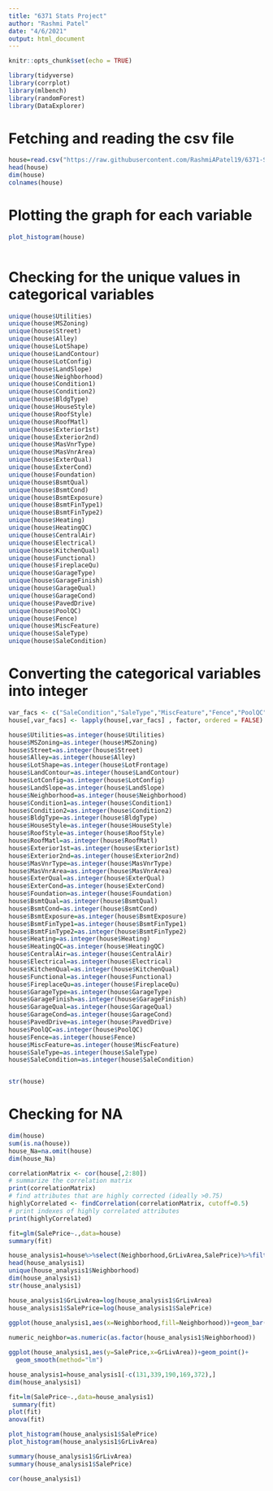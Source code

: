 ```yaml
---
title: "6371 Stats Project"
author: "Rashmi Patel"
date: "4/6/2021"
output: html_document
---
```


```r
knitr::opts_chunk$set(echo = TRUE)

library(tidyverse)
library(corrplot)
library(mlbench)
library(randomForest)
library(DataExplorer)
```
# Fetching and reading the csv file
```r

house=read.csv("https://raw.githubusercontent.com/RashmiAPatel19/6371-Statistics-Project/main/train.csv",header=TRUE)
head(house)
dim(house)
colnames(house)

```
# Plotting the graph for each variable
```r

plot_histogram(house)
 
```
# Checking for the unique values in categorical variables
```r
unique(house$Utilities)
unique(house$MSZoning)
unique(house$Street)
unique(house$Alley)
unique(house$LotShape)
unique(house$LandContour)
unique(house$LotConfig)
unique(house$LandSlope)
unique(house$Neighborhood)
unique(house$Condition1)
unique(house$Condition2)
unique(house$BldgType)
unique(house$HouseStyle)
unique(house$RoofStyle)
unique(house$RoofMatl)
unique(house$Exterior1st)
unique(house$Exterior2nd)
unique(house$MasVnrType)
unique(house$MasVnrArea)
unique(house$ExterQual)
unique(house$ExterCond)
unique(house$Foundation)
unique(house$BsmtQual)
unique(house$BsmtCond)
unique(house$BsmtExposure)
unique(house$BsmtFinType1)
unique(house$BsmtFinType2)
unique(house$Heating)
unique(house$HeatingQC)
unique(house$CentralAir)
unique(house$Electrical)
unique(house$KitchenQual)
unique(house$Functional)
unique(house$FireplaceQu)
unique(house$GarageType)
unique(house$GarageFinish)
unique(house$GarageQual)
unique(house$GarageCond)
unique(house$PavedDrive)
unique(house$PoolQC)
unique(house$Fence)
unique(house$MiscFeature)
unique(house$SaleType)
unique(house$SaleCondition)

```
# Converting the categorical variables into integer
```r

var_facs <- c("SaleCondition","SaleType","MiscFeature","Fence","PoolQC","PavedDrive","GarageCond","GarageQual","GarageFinish","GarageType","FireplaceQu","Functional","KitchenQual","Electrical","CentralAir","HeatingQC","Heating","BsmtFinType2","BsmtFinType1","BsmtExposure","BsmtCond","BsmtQual","Foundation","ExterCond","ExterQual","MasVnrArea","MasVnrType","Exterior2nd","Exterior1st","RoofMatl","RoofStyle","HouseStyle","BldgType","Condition2","Condition1","Neighborhood","LandSlope","LotConfig","Utilities","LandContour","LotShape","Alley","Street","MSZoning")
house[,var_facs] <- lapply(house[,var_facs] , factor, ordered = FALSE)

house$Utilities=as.integer(house$Utilities)
house$MSZoning=as.integer(house$MSZoning)
house$Street=as.integer(house$Street)
house$Alley=as.integer(house$Alley)
house$LotShape=as.integer(house$LotFrontage)
house$LandContour=as.integer(house$LandContour)
house$LotConfig=as.integer(house$LotConfig)
house$LandSlope=as.integer(house$LandSlope)
house$Neighborhood=as.integer(house$Neighborhood)
house$Condition1=as.integer(house$Condition1)
house$Condition2=as.integer(house$Condition2)
house$BldgType=as.integer(house$BldgType)
house$HouseStyle=as.integer(house$HouseStyle)
house$RoofStyle=as.integer(house$RoofStyle)
house$RoofMatl=as.integer(house$RoofMatl)
house$Exterior1st=as.integer(house$Exterior1st)
house$Exterior2nd=as.integer(house$Exterior2nd)
house$MasVnrType=as.integer(house$MasVnrType)
house$MasVnrArea=as.integer(house$MasVnrArea)
house$ExterQual=as.integer(house$ExterQual)
house$ExterCond=as.integer(house$ExterCond)
house$Foundation=as.integer(house$Foundation)
house$BsmtQual=as.integer(house$BsmtQual)
house$BsmtCond=as.integer(house$BsmtCond)
house$BsmtExposure=as.integer(house$BsmtExposure)
house$BsmtFinType1=as.integer(house$BsmtFinType1)
house$BsmtFinType2=as.integer(house$BsmtFinType2)
house$Heating=as.integer(house$Heating)
house$HeatingQC=as.integer(house$HeatingQC)
house$CentralAir=as.integer(house$CentralAir)
house$Electrical=as.integer(house$Electrical)
house$KitchenQual=as.integer(house$KitchenQual)
house$Functional=as.integer(house$Functional)
house$FireplaceQu=as.integer(house$FireplaceQu)
house$GarageType=as.integer(house$GarageType)
house$GarageFinish=as.integer(house$GarageFinish)
house$GarageQual=as.integer(house$GarageQual)
house$GarageCond=as.integer(house$GarageCond)
house$PavedDrive=as.integer(house$PavedDrive)
house$PoolQC=as.integer(house$PoolQC)
house$Fence=as.integer(house$Fence)
house$MiscFeature=as.integer(house$MiscFeature)
house$SaleType=as.integer(house$SaleType)
house$SaleCondition=as.integer(house$SaleCondition)


str(house)
```
# Checking for NA 
```r
dim(house)
sum(is.na(house))
house_Na=na.omit(house)
dim(house_Na)
```
```r
correlationMatrix <- cor(house[,2:80])
# summarize the correlation matrix
print(correlationMatrix)
# find attributes that are highly corrected (ideally >0.75)
highlyCorrelated <- findCorrelation(correlationMatrix, cutoff=0.5)
# print indexes of highly correlated attributes
print(highlyCorrelated)

fit=glm(SalePrice~.,data=house)
summary(fit)

```

```r

house_analysis1=house%>%select(Neighborhood,GrLivArea,SalePrice)%>%filter(Neighborhood=="NAmes"|Neighborhood=="Edwards"|Neighborhood=="BrkSide")
head(house_analysis1)
unique(house_analysis1$Neighborhood)
dim(house_analysis1)
str(house_analysis1)

house_analysis1$GrLivArea=log(house_analysis1$GrLivArea)
house_analysis1$SalePrice=log(house_analysis1$SalePrice)
 
ggplot(house_analysis1,aes(x=Neighborhood,fill=Neighborhood))+geom_bar()

numeric_neighbor=as.numeric(as.factor(house_analysis1$Neighborhood))

ggplot(house_analysis1,aes(y=SalePrice,x=GrLivArea))+geom_point()+
  geom_smooth(method="lm")

house_analysis1=house_analysis1[-c(131,339,190,169,372),]
dim(house_analysis1)

fit=lm(SalePrice~.,data=house_analysis1)
 summary(fit)
plot(fit)
anova(fit)

plot_histogram(house_analysis1$SalePrice)
plot_histogram(house_analysis1$GrLivArea)

summary(house_analysis1$GrLivArea)
summary(house_analysis1$SalePrice)

cor(house_analysis1)
```